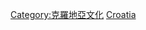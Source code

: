 {{Catnav|頁面分類|社会|文化|体育|各國體育}}
{{Catnav|頁面分類|地理|国家|欧洲国家|克罗地亚}}

{{Commonscat|Sports in Croatia}}

[[Category:克羅地亞文化|Category:克羅地亞文化]]

[[Category:歐洲各國體育|Croatia]]